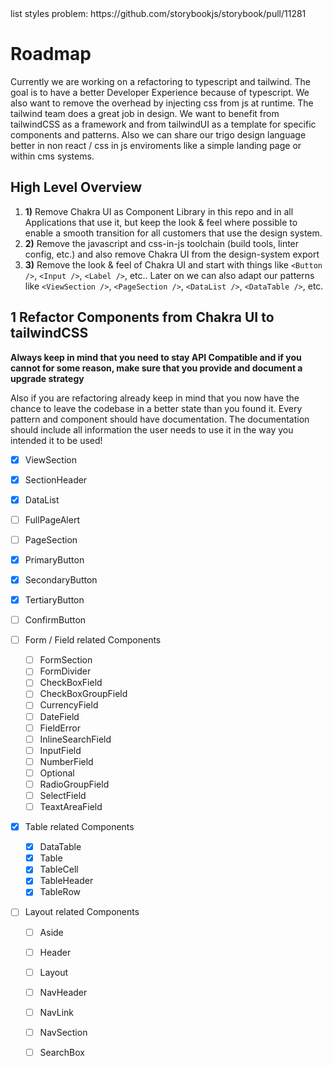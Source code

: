 
<Meta title="Documentation/Roadmap" />

<div style={{display: 'none'}}>list styles problem: https://github.com/storybookjs/storybook/pull/11281</div>

# Roadmap

Currently we are working on a refactoring to typescript and tailwind. The goal is to have a better Developer Experience because of typescript. We also want to remove the overhead by injecting css from js at runtime. The tailwind team does a great job in design. We want to benefit from tailwindCSS as a framework and from tailwindUI as a template for specific components and patterns. Also we can share our trigo design language better in non react / css in js enviroments like a simple landing page or within cms systems.

## High Level Overview

1. **1)** Remove Chakra UI as Component Library in this repo and in all Applications that use it, but keep the look & feel where possible to enable a smooth transition for all customers that use the design system.
2. **2)** Remove the javascript and css-in-js toolchain (build tools, linter config, etc.) and also remove Chakra UI from the design-system export
3. **3)** Remove the look & feel of Chakra UI and start with things like `<Button />`, `<Input />`, `<Label />`, etc.. Later on we can also adapt our patterns like `<ViewSection />`, `<PageSection />`, `<DataList />`, `<DataTable />`, etc.

## 1 Refactor Components from Chakra UI to tailwindCSS

**Always keep in mind that you need to stay API Compatible and if you cannot for some reason, make sure that you provide and document a upgrade strategy**

Also if you are refactoring already keep in mind that you now have the chance to leave the codebase in a better state than you found it. Every pattern and component should have documentation. The documentation should include all information the user needs to use it in the way you intended it to be used!

- [x] ViewSection
- [x] SectionHeader
- [x] DataList
- [ ] FullPageAlert
- [ ] PageSection

- [x] PrimaryButton
- [x] SecondaryButton
- [x] TertiaryButton
- [ ] ConfirmButton

- [ ] Form / Field related Components
    - [ ] FormSection
    - [ ] FormDivider
    - [ ] CheckBoxField
    - [ ] CheckBoxGroupField
    - [ ] CurrencyField
    - [ ] DateField
    - [ ] FieldError
    - [ ] InlineSearchField
    - [ ] InputField
    - [ ] NumberField
    - [ ] Optional
    - [ ] RadioGroupField
    - [ ] SelectField
    - [ ] TeaxtAreaField

- [x] Table related Components
    - [x] DataTable
    - [x] Table
    - [x] TableCell
    - [x] TableHeader
    - [x] TableRow

- [ ] Layout related Components
    - [ ] Aside
    - [ ] Header
    - [ ] Layout
    - [ ] NavHeader
    - [ ] NavLink
    - [ ] NavSection
    - [ ] SearchBox

